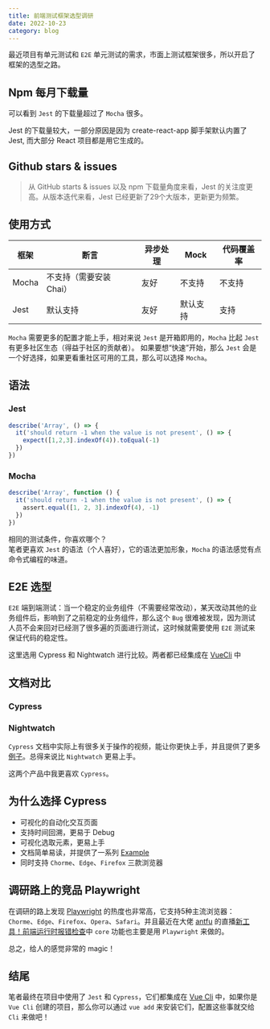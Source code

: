 ```yaml
---
title: 前端测试框架选型调研
date: 2022-10-23
category: blog
---
```


最近项目有单元测试和 `E2E` 单元测试的需求，市面上测试框架很多，所以开启了框架的选型之路。

## Npm 每月下载量
<ImagePreview src='/img/weekly.png' />

可以看到 `Jest` 的下载量超过了 `Mocha` 很多。

Jest 的下载量较大，一部分原因是因为 create-react-app 脚手架默认内置了 Jest, 而大部分 React 项目都是用它生成的。


## Github stars & issues
<ImagePreview src='/img/stats.png' />

> 从 GitHub starts & issues 以及 npm 下载量角度来看，Jest 的关注度更高。从版本迭代来看，Jest 已经更新了29个大版本，更新更为频繁。

## 使用方式
| 框架  | 断言  | 异步处理  | Mock  | 代码覆盖率  |
|---|---|---|---|---|
| Mocha  | 不支持（需要安装 Chai）  | 友好  | 不支持  |  不支持 |
| Jest  | 默认支持  | 友好  | 默认支持  | 支持  |

`Mocha` 需要更多的配置才能上手，相对来说 `Jest` 是开箱即用的，`Mocha` 比起 `Jest` 有更多社区生态（得益于社区的贡献者）。
如果要想“快速”开始，那么 `Jest` 会是一个好选择，如果更看重社区可用的工具，那么可以选择 `Mocha`。

## 语法

### Jest
```js
describe('Array', () => {
  it('should return -1 when the value is not present', () => {
    expect([1,2,3].indexOf(4)).toEqual(-1)
  })
})
```

### Mocha

```js
describe('Array', function () {
  it('should return -1 when the value is not present', () => {
    assert.equal([1, 2, 3].indexOf(4), -1)
  })
})
```
相同的测试条件，你喜欢哪个？  
笔者更喜欢 `Jest` 的语法（个人喜好），它的语法更加形象，`Mocha` 的语法感觉有点命令式编程的味道。


## E2E 选型
`E2E` 端到端测试：当一个稳定的业务组件（不需要经常改动），某天改动其他的业务组件后，影响到了之前稳定的业务组件，那么这个 `Bug` 很难被发现，因为测试人员不会来回对已经测了很多遍的页面进行测试，这时候就需要使用 `E2E` 测试来保证代码的稳定性。  

这里选用 Cypress 和 Nightwatch 进行比较。两者都已经集成在 [VueCli](https://cli.vuejs.org/core-plugins/) 中

## 文档对比
### Cypress
<ImagePreview src='/img/cypress-docs.png' />

### Nightwatch
<ImagePreview src='/img/nightwatch.png' />

`Cypress` 文档中实际上有很多关于操作的视频，能让你更快上手，并且提供了更多[例子](https://example.cypress.io/)。总得来说比 `Nightwatch` 更易上手。  

这两个产品中我更喜欢 `Cypress`。  


## 为什么选择 Cypress
- 可视化的自动化交互页面
- 支持时间回溯，更易于 Debug
- 可视化选取元素，更易上手
- 文档简单易读，并提供了一系列 [Example](https://example.cypress.io/)  
- 同时支持 `Chorme`、`Edge`、`Firefox` 三款浏览器

## 调研路上的竞品 Playwright
在调研的路上发现 [Playwright](https://playwright.dev/) 的热度也非常高，它支持5种主流浏览器： `Chorme`、`Edge`、`Firefox`、`Opera`、`Safari`。并且最近在大佬 [antfu](https://github.com/antfu) 的直播[新工具！前端运行时报错检查](https://www.bilibili.com/video/BV1Hg41127JK/?spm_id_from=333.1007.top_right_bar_window_history.content.click&vd_source=bfa2bf7637de4c473ec14d1189acac7f)中 `core` 功能也主要是用 `Playwright` 来做的。  

总之，给人的感觉非常的 magic！

## 结尾
笔者最终在项目中使用了 `Jest` 和 `Cypress`，它们都集成在 [Vue Cli](https://cli.vuejs.org/core-plugins/) 中，如果你是 `Vue Cli` 创建的项目，那么你可以通过 `vue add` 来安装它们，配置这些事就交给 `Cli` 来做吧！

